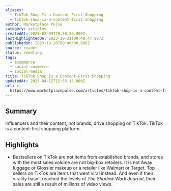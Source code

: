 ```yaml
---
aliases:
  - TikTok Shop Is a Content-First Shopping
  - tiktok-shop-is-a-content-first-shopping
author: Marketplace Pulse
category: articles
createdAt: 2025-02-09T20:38:29.000Z
lastHighlightedOn: 2023-10-31T09:49:47.987Z
publishedOn: 2023-10-20T00:00:00.000Z
source: reader
status: seedling
tags:
  - ecommerce
  - social-commerce
  - social-media
title: TikTok Shop Is a Content-First Shopping
updatedAt: 2025-04-12T15:55:15.000Z
url: >-
  https://www.marketplacepulse.com/articles/tiktok-shop-is-a-content-first-shopping?s=31
---
```

## Summary

Influencers and their content, not brands, drive shopping on TikTok. TikTok is a content-first shopping platform.

## Highlights

- Bestsellers on TikTok are not items from established brands, and stores with the most sales volume are not big-box retailers. It is not Away luggage or Glossier makeup or a retailer like Walmart or Target. Top sellers on TikTok are items that went viral instead. And even if their virality hasn’t reached the levels of _The Shadow Work Journal_, their sales are still a result of millions of video views.
